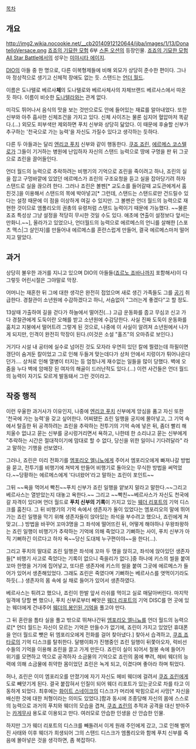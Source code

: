 [[목차]]
== 개요 ==
http://img2.wikia.nocookie.net/__cb20140912120644/jjba/images/1/13/DonatelloVersace.png
[[죠죠의 기묘한 모험]] 6부 [[스톤 오션]]의 등장인물. [[죠죠의 기묘한 모험 All Star Battle]]에서의 성우는 [[미야시타 에이지]].

[[DIO(죠죠의 기묘한 모험)|DIO]]의 아들 중 한 명으로, 다른 이복형제들에 비해 외모가 상당히 준수한 편이다. 그나마 정상적으로 생기고 신체적 장애도 없는 듯. 스탠드는 [[언더 월드]]. 

이름은 도나텔로 베르사'''체'''의 도나텔로와 베르사체사의 자체브랜드 베르사스에서 따온 듯 하다. 이름이 비슷한 [[도나텔라]]와는 관계 없다.

미각도 뛰어나서 음식의 맛을 보는 것만으로도 안에 들어있는 재료를 알아내었다. 또한 신부와 아주 흡사한 신체조건을 가지고 있다. 신체 사이즈는 물론 심지어 혈압마저 똑같다.(...) 외모도 피부색만 제외하면 푸치 신부와 상당히 닮았다. 이 때문에 후술할 신부가 추구하는 '천국으로 가는 능력'을 자신도 가질수 있다고 생각하는 듯하다.

다른 두 아들과는 달리 [[엔리코 푸치]] 신부와 같이 행동한다. [[쿠죠 죠린]], [[에르메스 코스텔로]]가 그들이 기거하는 병원에 난입하자 자신의 스탠드 능력으로 땅에 구멍을 판 뒤 그곳으로 죠린을 끌어들인다. 

언더 월드의 능력으로 추락하려는 비행기의 기억으로 죠린을 죽이려고 하나, 죠린의 실을 잡고 구멍바깥에 있었던 에르메스가 죠린의 구조요청을 듣고 실을 잡아당기려 하자 스탠드로 실을 끊으려 한다. 그러나 죠린은 볼펜[* 교도소를 들어갈때 교도관에게서 훔친것.]을 이용해서 스탠드의 목에 박아넣고[* 그런데, 스탠드는 스탠드로만 건드릴수 있다는 설정 때문에 이 점을 이상하게 여길 수 있지만. 그 볼펜은 언더 월드의 능력으로 재현한 것이므로 엠폴리오의 권총의 유령처럼 스탠드 능력이기 때문에 가능했다. ~~물론 죠죠 특성상 그냥 설정을 적당히 무시한 것일 수도 있다. 애초에 연출이 설정보다 앞서는 만화니.~~], 올라가고 있었으나, 언더월드의 능력으로 에르메스의 언니를 살해한 [스포츠 맥스|그 살인자]를 만들어내 에르메스를 혼란스럽게 만들어, 결국 에르메스마저 떨어지고 말았다.

== 과거 ==
상당히 불우한 과거를 지니고 있으며 DIO의 아들들([[죠르노 죠바나]]까지 포함해서)이 다 그렇듯 어린시절은 그야말로 막장.

어머니는 재혼한 뒤 그에 대한 생각은 완전히 접었으며 새로 생긴 가족들도 그를 [[공기]] 취급한다. 경찰관이 소년원에 수감하겠다고 하니, 서슴없이 "그러는게 좋겠다"고 할 정도.

13살때 가출하여 길을 걷다가 하늘에서 떨어진(...) 고급 운동화를 줍고 무심코 신고 가다 경찰관에게 도둑이란 오해를 받고 소년원에 수감당한다. 사실 진짜 도둑이 운동화를 훔치고 지붕에서 떨어트려 그렇게 된 것으로, 나중에 이 사실이 알려져 소년원에서 나가게 되지만, 인격이 완전히 막장이 된다.(이것은 소설 "홀즈"의 오마쥬로 보인다.)

거기다 시설 내 공터에 실수로 넘어진 것도 모자라 우연히 있던 칼에 찔렸는데 하필이면 갱단이 숨겨둔 칼이었고 그로 인해 두들겨 맞는데다가 상처 안에서 지렁이가 튀어나온다던가.... 상처로 인해 열병이 터지는 등  엄청나게 재수없는 일들을 많이 당했다. 벽에 오줌을 누다 벽에 암매장 된 여자의 해골이 드러난적도 있다.(...) 이런 사건들은 언더 월드의 능력이 자기도 모르게 발동돼서 그런 것이라고.

== 작중 행적 ==
이런 우울한 과거사가 이유인지, 나중에 [[엔리코 푸치]] 신부에게 앙심을 품고 자신 또한 '천국에 가는 능력'을 갖고 싶어한다. 어찌됐든 죠린 일행을 궁지에 몰아넣고, 그 기억 속에서 탈출한 뒤 공격하려는 죠린을 추락하는 전투기의 기억 속에 넣은 뒤, 좀더 빨리 해치울수 없냐고 묻는 신부를 궁시렁거리면서 욕하고, 나한테 한 소리냐고 묻는 신부에게 "추락하는 시간은 절대적이기에 맘대로 할 수 없다, 당신을 위한 일이니 기다려달라" 라고 말하는 기행을 선보였다.

그러나, 죠린은 미리 전화기를 [[엠포리오 엘니뇨]]에게 주어서 엠포리오에게 빠져나갈 방법을 묻고, 전투기를 비행기에 쳐박게 만들어 비행기로 돌아오는 무식한 방법을 써먹었다.~~당황하는 에르메스에게 '다녀왔어'라고 말하는 죠린이 포인트~~

그뒤 ~~욕을 먹어서 빡친~~푸치 신부가 죠린 일행을 얕보지 말라고 말한다.~~그리고 베르사스는 열받았는지 대놓고 욕한다.~~ 그리고 ~~빡친~~베르사스가 자신도 천국에 갈 자격이 있다며 언더 월드로 '''푸치 신부의 기록'''이 가지고 있는 [[웨더 리포트(죠죠의 기묘한 모험)|웨더 리포트]]의 기억 디스크를 훔친다. 그 뒤 비행기의 기억 속에서 생존자가 둘이 있었다는 엠포리오의 말에 뛰어가는 죠린 일행을 막기 위해 생존자들이 앉아있는 좌석을 부수려고 했으나, 죠린에게 쳐맞고(...) 방법을 바꾸어 꼬마3명을 그 좌석에 떨어뜨린 뒤, 어떻게 해야하나 우왕좌왕하는 죠린 일행이 비행기가 추락하는 기억에 의해 죽었다고 기뻐하는 사이, 푸치 신부가 아직 기뻐하긴 이르다고 하자 욕~~당신 도대체 누구편이야~~을 한다(...).

그리고 푸치의 말대로 죠린 일행은 좌석에 꼬마 두 명을 앉히고, 좌석에 앉아있던 생존자들[* 비행기 사고로 죽었다는 기록이 없으니 죽을리가 없다.]중 하나에 키스의 씰을 붙여 꼬마 한명을 거기에 집어넣고, 또다른 생존자에 키스의 씰을 붙여 그곳에 에르메스가 들어가 있어서 생존해있었다. 그래도 죠린은 죽였다며 기뻐하는 베르사스를 엿먹이기라도 하듯(...) 생존자의 몸 속에 실 채로 들어가 있어서 생존하였다.

베르사스는 튀려고 했으나, 죠린이 한발 앞서 러쉬를 먹이고 실로 매달아버린다. 마지막 일격에 당할 뻔 했으나, 푸치 신부로부터 빼앗은 [[웨더 리포트(죠죠의 기묘한 모험)|웨더 리포트]]의 기억 DISC를 먼 곳에 있는 웨더에게 건내주어 [[헤비 웨더(죠죠의 기묘한 모험)|웨더의 봉인된 기억]]을 풀고야 만다.

그 뒤 혼란을 틈타 실을 풀고 밖으로 뛰쳐나간뒤 [[엠포리오 엘니뇨]]를 언더 월드의 능력으로[* 언더 월드는 자신이 모르는 기억은 만들수가 없기에, 죠린이 가지고 있었던 휴대폰을 언더 월드로 뺏은 뒤 엠포리오에게 전화를 걸어 찾아냈다.] 찾아서 습격하고, [[쿠죠 죠타로]]의 기억 디스크를 탈취한다. 달팽이화가 진행중인 죠린 일행이 뒤쫓아오자, 럭비선수들의 기억을 이용해 죠린을 끌고 가게 만든다. 죠린이 실이 되어서 철봉 속에 들어가 위기를 모면하고 역으로 공격하자 소금물의 기억으로 죠린의 몸에 뿌려, 헤비 웨더의 능력에 의해 소금물에 취약한 몸이었던 죠린은 녹게 되고, 이겼다며 좋아라 하며 튀었다.

허나, 죠린은 이미 엠포리오를 만졌기에 자기 자신도 헤비 웨더에 걸려서 [[쿠죠 죠린]]에게 도로 빼앗기게 된다. 결국 붙잡혀서 인질이 되어 웨더 리포트가 있는곳으로 차를 타고 이동하게 되었다. 최후에는 [[화이트스네이크(죠죠의 기묘한 모험)|화이트 스네이크]]의 디스크가 머리에 박힘으로서 사망[* 자신을 배신한 것에 대한 처형이라는 의미도 있었다.]함과 동시에 조종당해 자신의 몸에 스스로의 능력으로 과거의 푸치와 웨더의 모습을 겹쳐, [[쿠죠 죠린]]의 추적과 공격을 대신 받아주는 [[카게무샤]] 용도로 이용되고 만다. 여러모로 안습한 인생을 산 안습한 인물.

하지만 그가 웨더 리포트의 디스크를 빼돌려서 이게 원래 주인에게 갔고, 그로 인해 벌어진 사태와 이후 웨더가 희생되어 그의 스탠드 디스크가 엠폴리오와 함께 푸치 신부를 죽음에 몰아넣은 것을 생각하면, 좀 복잡하다.
